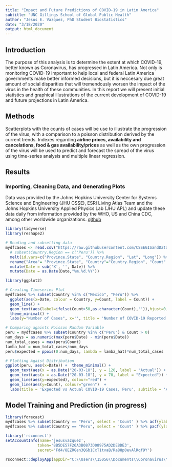 ```yaml
---
title: "Impact and Future Predictions of COVID-19 in Latin America"
subtitle: "UNC Gillings School of Global Public Health"
author: "Jesus E. Vazquez, PhD Student Biostatistics"
date: "3/18/2020"
output: html_document
---
```


## Introduction

The purpose of this analysis is to determine the extent at which COVID-19, better known as Coronavirus, has progressed in Latin America. Not only is monitoring COVID-19 important to help local and federal Latin America governments make better informed decisions, but it is neccesary due great amount of social disparities that will tremendously worsen the impact of the virus in the health of these communities. In this report we will present initial statistics and graphical illustrations of the current development of COVID-19 and future projections in Latin America. 

## Methods

Scatterplots with the counts of cases will be use to illustrate the progression of the virus, with a comparison to a poisson distribution derived by the current trends. Indexes regarding __airline prices, availability and cancelations, food & gas availability/prices__ as well as the own progression of the virus will be used to predict and forecast the spread of the virus using time-series analysis and multiple linear regression.

## Results

### Importing, Cleaning Data, and Generating Plots

Data was provided by the Johns Hopkins University Center for Systems Science and Engineering (JHU CSSE), ESRI Living Atlas Team and the Johns Hopkins University Applied Physics Lab (JHU APL) and update these data daily from information provided by the WHO, US and China CDC, among other worldwide organizations. [github](https://github.com/CSSEGISandData/COVID-19)

```R
library(tidyverse)
library(reshape2)

# Reading and subsetting data
mydfcases <- read.csv("https://raw.githubusercontent.com/CSSEGISandData/COVID-19/master/csse_covid_19_data/csse_covid_19_time_series/time_series_19-covid-Confirmed.csv") %>%
  # subset(Country.Region == c('Peru')) %>% 
  melt(id.vars=c("Province.State", "Country.Region", "Lat", "Long")) %>%
  rename("Area"= "Province.State", "Country"="Country.Region", "Count" = 'value', 'Date' = 'variable') %>%
  mutate(Date = sub('X', '', Date)) %>%
  mutate(Date = as.Date(Date,"%m.%d.%Y"))
```

```R
library(ggplot2)

# Creating Timeseries Plot
mydfcases %>% subset(Country %in% c("Mexico", "Peru")) %>%
  ggplot(aes(x=Date, colour = Country, y=Count, label = Count)) + 
  geom_line() + 
  geom_text(aes(label=ifelse(Count>50,as.character(Count),'')),hjust=0,vjust=0) +
  theme_minimal() +  
  labs(y="Number of Cases", x='', title = 'Number of COVID-19 Reported Cases, Latin America')
```

```R
# Comparing againts Poisson Random Variable
peru = mydfcases %>% subset(Country %in% c("Peru") & Count > 0)
num_days = as.numeric(max(peru$Date) - min(peru$Date))
num_total_cases = max(peru$Count)
lamba_hat = num_total_cases/num_days
peru$expected = ppois(0:num_days, lambda = lamba_hat)*num_total_cases

# Plotting Agaist Distribution 
ggplot(peru, aes(x=Date)) +  theme_minimal() +
  geom_text(aes(x = as.Date("20-03-18"), y = 120, label = "Actual")) + 
  geom_text(aes(x = as.Date("20-03-18"), y = 70, label = "Expected")) +
  geom_line(aes(y=expected), colour="red") +  
  geom_line(aes(y=Count), colour="green")  + 
  labs(title = 'Expected vs Actual COVID-19 Cases, Peru', subtitle = 'Approximation with Poisson Model', y = 'Cases', x= '')
```

## Model Training and Prediction (in progress)

```R
library(forecast)
mydfcases %>% subset(Country == "Peru", select = 'Count' ) %>% acf(ylab = 'Autocorrelation Coefficients')
mydfcases %>% subset(Country == "Peru", select = 'Count' ) %>% pacf(ylab = 'Partial Autocorrelation Coefficients')

library('rsconnect')
setAccountInfo(name='jesusvazquez',
              token='8B5DE57F26A3B0873D08975AD2DE8DE3',
              secret='Fd4/8EZRGen3QGb1CxT1tvaB/Ra88p0evAlRqf9Y')

rsconnect::deployApp(appDir="C:\\Users\\15056\\Documents\\Coronavirus\\app", appPrimaryDoc = "myshiny.R")

```


